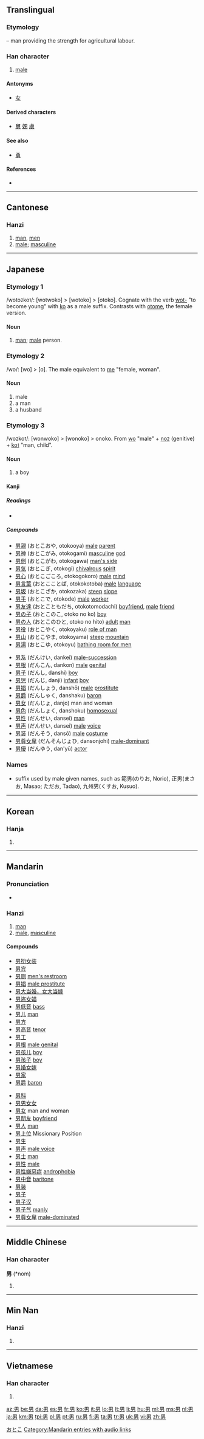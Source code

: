 ==Translingual==
{{stroke order|strokes=7}}

===Etymology===
{{Han compound|田|t1=field|力|t2=strength|ls=ic}} – man providing the strength for agricultural labour.

===Han character===
{{Han char|rn=102|rad=田|as=02|sn=7|four=6042<sub>7</sub>|canj=田大尸 (WKS)|ids=⿱[[田]][[力]]}}

# [[male]]

====Antonyms====
* [[女]]

====Derived characters====
* [[舅]] [[娚]] [[虜]]

====See also====
* [[勇]]

====References====
* {{Han ref|kx=0759.020|dkj=21730|dj=1169.020|hdz=42529.050|uh=7537|ud=30007|bh=A86B|bd=43115}}

----

==Cantonese==

===Hanzi===
{{yue-hanzi|jyut=|y=naam4}}

# [[man]], [[men]]
# [[male]]; [[masculine]]

----

==Japanese==

===Etymology 1===

/woto<small>2</small>ko<small>1</small>/: [wotwoko] > [wotoko] > [otoko]. Cognate with the verb [[おつ|wot-]] "to become young" with [[子|ko]] as a male suffix. Contrasts with [[乙女|otome]], the female version.

====Noun====
{{ja-noun|k|count=|hira=おとこ|hhira=をとこ|rom=otoko}}

# [[man]]; [[male]] person.

===Etymology 2===

/wo/: [wo] > [o]. The male equivalent to [[女|me]] "female, woman".

====Noun====
{{ja-noun|k|count=|hira=お|hhira=を|rom=o}}

# male
# a man
# a husband

===Etymology 3===

/wo<small>2</small>ko<small>1</small>/: [wonwoko] > [wonoko] > onoko. From [[男|wo]] "male" + [[の|no<small>2</small>]] (genitive) + [[子|ko<small>1</small>]] "man, child".

====Noun====
{{ja-noun|k|count=|hira=おのこ|hhira=をのこ|rom=onoko}}

# a boy

====Kanji====
{{ja-kanji|grade=1|rs=田02}}

=====Readings=====
* {{ja-readings|on=[[だん]] (dan), [[なん]] (nan)|kun=[[おとこ]] (otoko), [[お]] (o)}}

=====Compounds=====
{{top2}}
* [[男親]] (おとこおや, otokooya) [[male]] [[parent]]
* [[男神]] (おとこがみ, otokogami) [[masculine]] [[god]]
* [[男側]] (おとこがわ, otokogawa) [[man's side]]
* [[男気]] (おとこぎ, otokogi) [[chivalrous]] [[spirit]]
* [[男心]] (おとこごころ, otokogokoro) [[male]] [[mind]]
* [[男言葉]] (おとこことば, otokokotoba) [[male]] [[language]]
* [[男坂]] (おとこざか, otokozaka) [[steep]] [[slope]]
* [[男手]] (おとこで, otokode) [[male]] [[worker]]
* [[男友達]] (おとこともだち, otokotomodachi) [[boyfriend]], [[male]] [[friend]]
* [[男の子]] (おとこのこ, otoko no ko) [[boy]]
* [[男の人]] (おとこのひと, otoko no hito) [[adult]] [[man]]
* [[男役]] (おとこやく, otokoyaku) [[role of man]]
* [[男山]] (おとこやま, otokoyama) [[steep]] [[mountain]]
* [[男湯]] (おとこゆ, otokoyu) [[bathing room for men]]
{{mid2}}
* [[男系]] (だんけい, dankei) [[male-succession]]
* [[男根]] (だんこん, dankon) [[male]] [[genital]]
* [[男子]] (だんし, danshi) [[boy]]
* [[男児]] (だんじ, danji) [[infant]] [[boy]]
* [[男娼]] (だんしょう, danshō) [[male]] [[prostitute]]
* [[男爵]] (だんしゃく, danshaku) [[baron]]
* [[男女]] (だんじょ, danjo) man and woman
* [[男色]] (だんしょく, danshoku) [[homosexual]]
* [[男性]] (だんせい, dansei) [[man]]
* [[男声]] (だんせい, dansei) [[male]] [[voice]]
* [[男装]] (だんそう, dansō) [[male]] [[costume]]
* [[男尊女卑]] (だんそんじょひ, dansonjohi) [[male-dominant]]
* [[男優]] (だんゆう, dan'yū) [[actor]]
{{bottom}}

===Names===
{{rfc-header|Names|lang=ja}}
* suffix used by male given names, such as 範男(のりお, Norio), 正男(まさお, Masao; ただお, Tadao), 九州男(くすお, Kusuo).

[[Category:1000 Japanese basic words|おとこ]]

----

==Korean==

===Hanja===
{{ko-hanja|hangeul=남|eumhun=사내|rv=nam|mr=nam|y=nam}}

# {{defn|lang=ko|sort=田02}}

----

==Mandarin==

===Pronunciation===
* {{audio|zh-nán.ogg|audio}}

===Hanzi===
{{cmn-hanzi|pin=[[nán]] ([[nan2]])|wg=nan<sup>2</sup>}}

# [[man]]
# [[male]], [[masculine]]

====Compounds====
{{top2}}
* [[男扮女装]]
* [[男宾]]
* [[男厕]] [[men's restroom]]
* [[男娼]] [[male prostitute]]
* [[男大当婚，女大当嫁]]
* [[男盗女娼]]
* [[男低音]] [[bass]]
* [[男儿]] [[man]]
* [[男方]]
* [[男高音]] [[tenor]]
* [[男工]]
* [[男根]] [[male genital]]
* [[男孩儿]] [[boy]]
* [[男孩子]] [[boy]]
* [[男婚女嫁]]
* [[男家]]
* [[男爵]] [[baron]]
{{mid2}}
* [[男科]]
* [[男男女女]]
* [[男女]] man and woman
* [[男朋友]] [[boyfriend]]
* [[男人]] [[man]]
* [[男上位]] Missionary Position
* [[男生]]
* [[男声]] [[male voice]]
* [[男士]] [[man]]
* [[男性]] [[male]]
* [[男性嫌惡症]] [[androphobia]]
* [[男中音]] [[baritone]]
* [[男装]]
* [[男子]]
* [[男子汉]]
* [[男子气]] [[manly]]
* [[男尊女卑]] [[male-dominated]]
{{bottom}}

[[Category:Mandarin entries with audio links]]

----

==Middle Chinese==

===Han character===
'''男''' (*nom)<!--note: asterisk indicates that this character appears more than four times in the Tang Dynasty corpus of literature-->

# {{defn|Middle Chinese}}

----

==Min Nan==

===Hanzi===
{{nan-hanzi|poj=lâm}}

# {{defn|lang=nan}}

----

==Vietnamese==

===Han character===
{{vi-hantu|[[nam]]|rs=田02}}

# {{defn|lang=vi|sort=田02}}

[[az:男]]
[[be:男]]
[[da:男]]
[[es:男]]
[[fr:男]]
[[ko:男]]
[[it:男]]
[[lo:男]]
[[lt:男]]
[[li:男]]
[[hu:男]]
[[ml:男]]
[[ms:男]]
[[nl:男]]
[[ja:男]]
[[km:男]]
[[tpi:男]]
[[pl:男]]
[[pt:男]]
[[ru:男]]
[[fi:男]]
[[ta:男]]
[[tr:男]]
[[uk:男]]
[[vi:男]]
[[zh:男]]